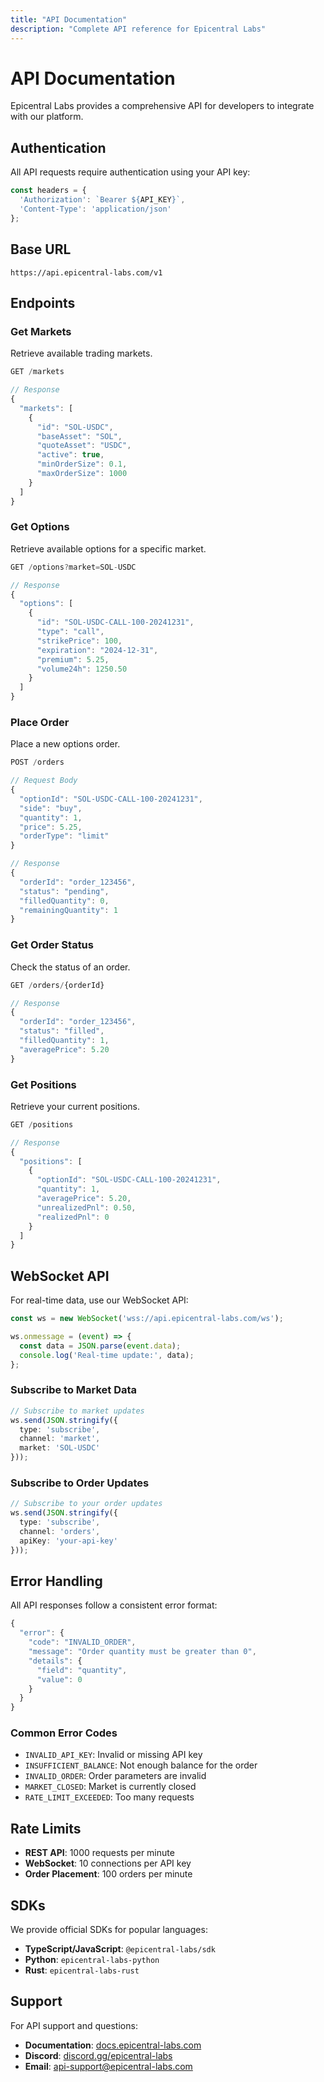```yaml
---
title: "API Documentation"
description: "Complete API reference for Epicentral Labs"
---
```


# API Documentation

Epicentral Labs provides a comprehensive API for developers to integrate with our platform.

## Authentication

All API requests require authentication using your API key:

```typescript
const headers = {
  'Authorization': `Bearer ${API_KEY}`,
  'Content-Type': 'application/json'
};
```

## Base URL

```
https://api.epicentral-labs.com/v1
```

## Endpoints

### Get Markets

Retrieve available trading markets.

```typescript
GET /markets

// Response
{
  "markets": [
    {
      "id": "SOL-USDC",
      "baseAsset": "SOL",
      "quoteAsset": "USDC",
      "active": true,
      "minOrderSize": 0.1,
      "maxOrderSize": 1000
    }
  ]
}
```

### Get Options

Retrieve available options for a specific market.

```typescript
GET /options?market=SOL-USDC

// Response
{
  "options": [
    {
      "id": "SOL-USDC-CALL-100-20241231",
      "type": "call",
      "strikePrice": 100,
      "expiration": "2024-12-31",
      "premium": 5.25,
      "volume24h": 1250.50
    }
  ]
}
```

### Place Order

Place a new options order.

```typescript
POST /orders

// Request Body
{
  "optionId": "SOL-USDC-CALL-100-20241231",
  "side": "buy",
  "quantity": 1,
  "price": 5.25,
  "orderType": "limit"
}

// Response
{
  "orderId": "order_123456",
  "status": "pending",
  "filledQuantity": 0,
  "remainingQuantity": 1
}
```

### Get Order Status

Check the status of an order.

```typescript
GET /orders/{orderId}

// Response
{
  "orderId": "order_123456",
  "status": "filled",
  "filledQuantity": 1,
  "averagePrice": 5.20
}
```

### Get Positions

Retrieve your current positions.

```typescript
GET /positions

// Response
{
  "positions": [
    {
      "optionId": "SOL-USDC-CALL-100-20241231",
      "quantity": 1,
      "averagePrice": 5.20,
      "unrealizedPnl": 0.50,
      "realizedPnl": 0
    }
  ]
}
```

## WebSocket API

For real-time data, use our WebSocket API:

```typescript
const ws = new WebSocket('wss://api.epicentral-labs.com/ws');

ws.onmessage = (event) => {
  const data = JSON.parse(event.data);
  console.log('Real-time update:', data);
};
```

### Subscribe to Market Data

```typescript
// Subscribe to market updates
ws.send(JSON.stringify({
  type: 'subscribe',
  channel: 'market',
  market: 'SOL-USDC'
}));
```

### Subscribe to Order Updates

```typescript
// Subscribe to your order updates
ws.send(JSON.stringify({
  type: 'subscribe',
  channel: 'orders',
  apiKey: 'your-api-key'
}));
```

## Error Handling

All API responses follow a consistent error format:

```typescript
{
  "error": {
    "code": "INVALID_ORDER",
    "message": "Order quantity must be greater than 0",
    "details": {
      "field": "quantity",
      "value": 0
    }
  }
}
```

### Common Error Codes

- `INVALID_API_KEY`: Invalid or missing API key
- `INSUFFICIENT_BALANCE`: Not enough balance for the order
- `INVALID_ORDER`: Order parameters are invalid
- `MARKET_CLOSED`: Market is currently closed
- `RATE_LIMIT_EXCEEDED`: Too many requests

## Rate Limits

- **REST API**: 1000 requests per minute
- **WebSocket**: 10 connections per API key
- **Order Placement**: 100 orders per minute

## SDKs

We provide official SDKs for popular languages:

- **TypeScript/JavaScript**: `@epicentral-labs/sdk`
- **Python**: `epicentral-labs-python`
- **Rust**: `epicentral-labs-rust`

## Support

For API support and questions:

- **Documentation**: [docs.epicentral-labs.com](https://docs.epicentral-labs.com)
- **Discord**: [discord.gg/epicentral-labs](https://discord.gg/epicentral-labs)
- **Email**: api-support@epicentral-labs.com
